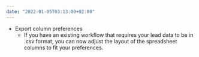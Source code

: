 ```yaml
---
date: "2022-01-05T03:13:00+02:00"
---
```


<ListHeader title="New features" emoji="🚀" emojiLabel="Rocket" />

- Export column preferences
  - If you have an existing workflow that requires your lead data to be in .csv format, you can now adjust the layout of the spreadsheet columns to fit your preferences.
